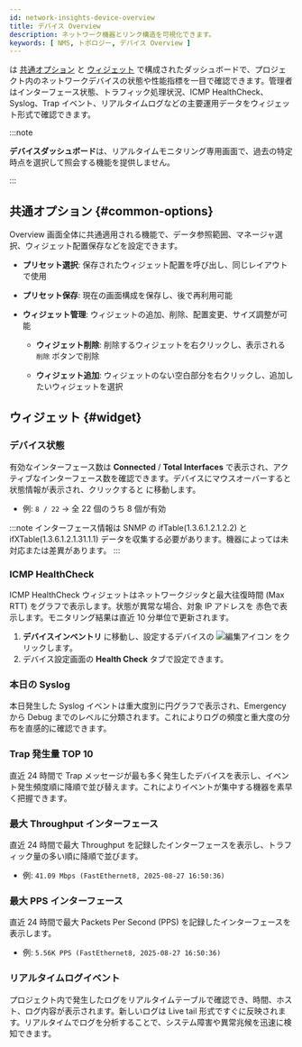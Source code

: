 ```yaml
---
id: network-insights-device-overview
title: デバイス Overview
description: ネットワーク機器とリンク構造を可視化できます。
keywords: [ NMS, トポロジー, デバイス Overview ]
---
```


<Cmdname sid="device_overview" className="uitext" /> は [共通オプション](#common-options) と [ウィジェット](#widget) で構成されたダッシュボードで、プロジェクト内のネットワークデバイスの状態や性能指標を一目で確認できます。管理者はインターフェース状態、トラフィック処理状況、ICMP HealthCheck、Syslog、Trap イベント、リアルタイムログなどの主要運用データをウィジェット形式で確認できます。

:::note 

**デバイスダッシュボード**は、リアルタイムモニタリング専用画面で、過去の特定時点を選択して照会する機能を提供しません。

:::

## 共通オプション {#common-options}

Overview 画面全体に共通適用される機能で、データ参照範囲、マネージャ選択、ウィジェット配置保存などを設定できます。

* **プリセット選択**: 保存されたウィジェット配置を呼び出し、同じレイアウトで使用

* **プリセット保存**: 現在の画面構成を保存し、後で再利用可能

* **ウィジェット管理**: ウィジェットの追加、削除、配置変更、サイズ調整が可能

    * **ウィジェット削除**: 削除するウィジェットを右クリックし、表示される `削除` ボタンで削除

    * **ウィジェット追加**: ウィジェットのない空白部分を右クリックし、追加したいウィジェットを選択

## ウィジェット {#widget}

### デバイス状態

有効なインターフェース数は **Connected** / **Total Interfaces** で表示され、アクティブなインターフェース数を確認できます。デバイスにマウスオーバーすると状態情報が表示され、クリックすると <Cmdname sid="side_usageStatus" className="uitext" /> に移動します。  

* 例: `8 / 22` → 全 22 個のうち 8 個が有効

:::note
インターフェース情報は SNMP の ifTable(1.3.6.1.2.1.2.2) と ifXTable(1.3.6.1.2.1.31.1.1) データを収集する必要があります。機器によっては未対応または差異があります。
:::

### ICMP HealthCheck

ICMP HealthCheck ウィジェットはネットワークジッタと最大往復時間 (Max RTT) をグラフで表示します。状態が異常な場合、対象 IP アドレスを <span class='vslow'>赤色</span>で表示します。モニタリング結果は直近 10 分単位で更新されます。

1. **デバイスインベントリ** に移動し、設定するデバイスの ![編集アイコン](/img/ic-edit.svg) をクリックします。  
1. デバイス設定画面の **Health Check** タブで設定できます。

### 本日の Syslog

本日発生した Syslog イベントは重大度別に円グラフで表示され、Emergency から Debug までのレベルに分類されます。これによりログの頻度と重大度の分布を直感的に確認できます。

### Trap 発生量 TOP 10

直近 24 時間で Trap メッセージが最も多く発生したデバイスを表示し、イベント発生頻度順に降順で並び替えます。これによりイベントが集中する機器を素早く把握できます。

### 最大 Throughput インターフェース

直近 24 時間で最大 Throughput を記録したインターフェースを表示し、トラフィック量の多い順に降順で並びます。

* 例: `41.09 Mbps (FastEthernet8, 2025-08-27 16:50:36)`

### 最大 PPS インターフェース

直近 24 時間で最大 Packets Per Second (PPS) を記録したインターフェースを表示します。

* 例: `5.56K PPS (FastEthernet8, 2025-08-27 16:50:36)`

### リアルタイムログイベント

プロジェクト内で発生したログをリアルタイムテーブルで確認でき、時間、ホスト、ログ内容が表示されます。新しいログは Live tail 形式ですぐに反映されます。リアルタイムでログを分析することで、システム障害や異常兆候を迅速に検知できます。
